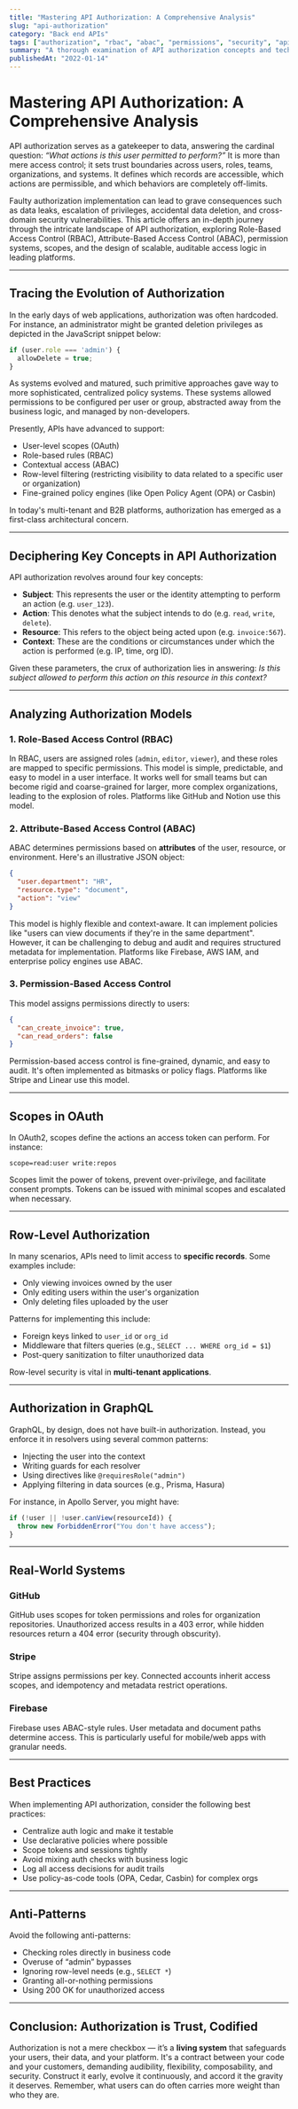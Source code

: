 ```yaml
---
title: "Mastering API Authorization: A Comprehensive Analysis"
slug: "api-authorization"
category: "Back end APIs"
tags: ["authorization", "rbac", "abac", "permissions", "security", "api"]
summary: "A thorough examination of API authorization concepts and techniques, including a detailed comparison of RBAC and ABAC, the use of scopes, and real-world applications."
publishedAt: "2022-01-14"
---
```


# Mastering API Authorization: A Comprehensive Analysis

API authorization serves as a gatekeeper to data, answering the cardinal question: *“What actions is this user permitted to perform?”* It is more than mere access control; it sets trust boundaries across users, roles, teams, organizations, and systems. It defines which records are accessible, which actions are permissible, and which behaviors are completely off-limits.

Faulty authorization implementation can lead to grave consequences such as data leaks, escalation of privileges, accidental data deletion, and cross-domain security vulnerabilities. This article offers an in-depth journey through the intricate landscape of API authorization, exploring Role-Based Access Control (RBAC), Attribute-Based Access Control (ABAC), permission systems, scopes, and the design of scalable, auditable access logic in leading platforms.

---

## Tracing the Evolution of Authorization

In the early days of web applications, authorization was often hardcoded. For instance, an administrator might be granted deletion privileges as depicted in the JavaScript snippet below:

```js
if (user.role === 'admin') {
  allowDelete = true;
}
```

As systems evolved and matured, such primitive approaches gave way to more sophisticated, centralized policy systems. These systems allowed permissions to be configured per user or group, abstracted away from the business logic, and managed by non-developers.

Presently, APIs have advanced to support:

- User-level scopes (OAuth)
- Role-based rules (RBAC)
- Contextual access (ABAC)
- Row-level filtering (restricting visibility to data related to a specific user or organization)
- Fine-grained policy engines (like Open Policy Agent (OPA) or Casbin)

In today's multi-tenant and B2B platforms, authorization has emerged as a first-class architectural concern.

---

## Deciphering Key Concepts in API Authorization

API authorization revolves around four key concepts:

- **Subject**: This represents the user or the identity attempting to perform an action (e.g. `user_123`).
- **Action**: This denotes what the subject intends to do (e.g. `read`, `write`, `delete`).
- **Resource**: This refers to the object being acted upon (e.g. `invoice:567`).
- **Context**: These are the conditions or circumstances under which the action is performed (e.g. IP, time, org ID).

Given these parameters, the crux of authorization lies in answering: *Is this subject allowed to perform this action on this resource in this context?*

---

## Analyzing Authorization Models

### 1. Role-Based Access Control (RBAC)

In RBAC, users are assigned roles (`admin`, `editor`, `viewer`), and these roles are mapped to specific permissions. This model is simple, predictable, and easy to model in a user interface. It works well for small teams but can become rigid and coarse-grained for larger, more complex organizations, leading to the explosion of roles. Platforms like GitHub and Notion use this model.

### 2. Attribute-Based Access Control (ABAC)

ABAC determines permissions based on **attributes** of the user, resource, or environment. Here's an illustrative JSON object:

```json
{
  "user.department": "HR",
  "resource.type": "document",
  "action": "view"
}
```

This model is highly flexible and context-aware. It can implement policies like "users can view documents if they're in the same department". However, it can be challenging to debug and audit and requires structured metadata for implementation. Platforms like Firebase, AWS IAM, and enterprise policy engines use ABAC.

### 3. Permission-Based Access Control

This model assigns permissions directly to users:

```json
{
  "can_create_invoice": true,
  "can_read_orders": false
}
```

Permission-based access control is fine-grained, dynamic, and easy to audit. It's often implemented as bitmasks or policy flags. Platforms like Stripe and Linear use this model.

---

## Scopes in OAuth

In OAuth2, scopes define the actions an access token can perform. For instance:

```http
scope=read:user write:repos
```

Scopes limit the power of tokens, prevent over-privilege, and facilitate consent prompts. Tokens can be issued with minimal scopes and escalated when necessary.

---

## Row-Level Authorization

In many scenarios, APIs need to limit access to **specific records**. Some examples include:

- Only viewing invoices owned by the user
- Only editing users within the user's organization
- Only deleting files uploaded by the user

Patterns for implementing this include:

- Foreign keys linked to `user_id` or `org_id`
- Middleware that filters queries (e.g., `SELECT ... WHERE org_id = $1`)
- Post-query sanitization to filter unauthorized data

Row-level security is vital in **multi-tenant applications**.

---

## Authorization in GraphQL

GraphQL, by design, does not have built-in authorization. Instead, you enforce it in resolvers using several common patterns:

- Injecting the user into the context
- Writing guards for each resolver
- Using directives like `@requiresRole("admin")`
- Applying filtering in data sources (e.g., Prisma, Hasura)

For instance, in Apollo Server, you might have:

```js
if (!user || !user.canView(resourceId)) {
  throw new ForbiddenError("You don't have access");
}
```

---

## Real-World Systems

### GitHub

GitHub uses scopes for token permissions and roles for organization repositories. Unauthorized access results in a 403 error, while hidden resources return a 404 error (security through obscurity).

### Stripe

Stripe assigns permissions per key. Connected accounts inherit access scopes, and idempotency and metadata restrict operations.

### Firebase

Firebase uses ABAC-style rules. User metadata and document paths determine access. This is particularly useful for mobile/web apps with granular needs.

---

## Best Practices

When implementing API authorization, consider the following best practices:

- Centralize auth logic and make it testable
- Use declarative policies where possible
- Scope tokens and sessions tightly
- Avoid mixing auth checks with business logic
- Log all access decisions for audit trails
- Use policy-as-code tools (OPA, Cedar, Casbin) for complex orgs

---

## Anti-Patterns

Avoid the following anti-patterns:

- Checking roles directly in business code
- Overuse of “admin” bypasses
- Ignoring row-level needs (e.g., `SELECT *`)
- Granting all-or-nothing permissions
- Using 200 OK for unauthorized access

---

## Conclusion: Authorization is Trust, Codified

Authorization is not a mere checkbox — it’s a **living system** that safeguards your users, their data, and your platform. It's a contract between your code and your customers, demanding audibility, flexibility, composability, and security. Construct it early, evolve it continuously, and accord it the gravity it deserves. Remember, what users can do often carries more weight than who they are.
